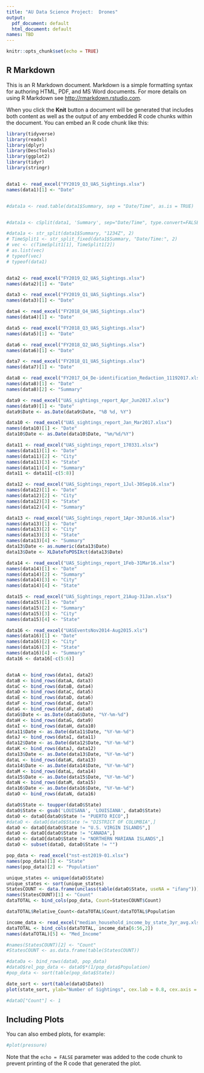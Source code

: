 ---
title: "AU Data Science Project:  Drones"
output:
  pdf_document: default
  html_document: default
names: TBD 
---

```{r setup, include=FALSE}
knitr::opts_chunk$set(echo = TRUE)
```

## R Markdown

This is an R Markdown document. Markdown is a simple formatting syntax for authoring HTML, PDF, and MS Word documents. For more details on using R Markdown see <http://rmarkdown.rstudio.com>.

When you click the **Knit** button a document will be generated that includes both content as well as the output of any embedded R code chunks within the document. You can embed an R code chunk like this:


```{r cars}
library(tidyverse)
library(readxl)
library(dplyr)
library(DescTools)
library(ggplot2)
library(tidyr)
library(stringr)


data1 <- read_excel("FY2019_Q3_UAS_Sightings.xlsx")
names(data1)[1] <- "Date"


#data1a <- read.table(data1$Summary, sep = "Date/Time", as.is = TRUE)


#data1a <- cSplit(data1, 'Summary', sep="Date/Time", type.convert=FALSE)

#data1a <- str_split(data1$Summary, "1234Z", 2)
# TimeSplit1 <- str_split_fixed(data1$Summary, "Date/Time:", 2)
# vec <- c(TimeSplit1[1], TimeSplit1[2])
# as.list(vec)
# typeof(vec)
# typeof(data1)


data2 <- read_excel("FY2019_Q2_UAS_Sightings.xlsx")
names(data2)[1] <- "Date"

data3 <- read_excel("FY2019_Q1_UAS_Sightings.xlsx")
names(data3)[1] <- "Date"

data4 <- read_excel("FY2018_Q4_UAS_Sightings.xlsx")
names(data4)[1] <- "Date"

data5 <- read_excel("FY2018_Q3_UAS_Sightings.xlsx")
names(data5)[1] <- "Date"

data6 <- read_excel("FY2018_Q2_UAS_Sightings.xlsx")
names(data6)[1] <- "Date"

data7 <- read_excel("FY2018_Q1_UAS_Sightings.xlsx")
names(data7)[1] <- "Date"

data8 <- read_excel("FY2017_Q4_De-identification_Redaction_11192017.xlsx")
names(data8)[1] <- "Date"
names(data8)[2] <- "Summary"

data9 <- read_excel("UAS_sightings_report_Apr_Jun2017.xlsx")
names(data9)[1] <- "Date"
data9$Date <- as.Date(data9$Date, "%B %d, %Y")

data10 <- read_excel("UAS_sightings_report_Jan_Mar2017.xlsx")
names(data10)[1] <- "Date"
data10$Date <- as.Date(data10$Date, "%m/%d/%Y")

data11 <- read_excel("UAS_sightings_report_170331.xlsx")
names(data11)[1] <- "Date"
names(data11)[2] <- "City"
names(data11)[3] <- "State"
names(data11)[4] <- "Summary"
data11 <- data11[-c(5:8)]

data12 <- read_excel("UAS_Sightings_report_1Jul-30Sep16.xlsx")
names(data12)[1] <- "Date"
names(data12)[2] <- "City"
names(data12)[3] <- "State"
names(data12)[4] <- "Summary"

data13 <- read_excel("UAS_Sightings_report_1Apr-30Jun16.xlsx")
names(data13)[1] <- "Date"
names(data13)[2] <- "City"
names(data13)[3] <- "State"
names(data13)[4] <- "Summary"
data13$Date <- as.numeric(data13$Date)
data13$Date <- XLDateToPOSIXct(data13$Date)

data14 <- read_excel("UAS_Sightings_report_1Feb-31Mar16.xlsx")
names(data14)[1] <- "Date"
names(data14)[2] <- "Summary"
names(data14)[3] <- "City"
names(data14)[4] <- "State"

data15 <- read_excel("UAS_Sightings_report_21Aug-31Jan.xlsx")
names(data15)[1] <- "Date"
names(data15)[2] <- "Summary"
names(data15)[3] <- "City"
names(data15)[4] <- "State"

data16 <- read_excel("UASEventsNov2014-Aug2015.xls")
names(data16)[1] <- "Date"
names(data16)[2] <- "City"
names(data16)[3] <- "State"
names(data16)[4] <- "Summary"
data16 <- data16[-c(5:6)]


dataA <- bind_rows(data1, data2)
dataB <- bind_rows(dataA, data3)
dataC <- bind_rows(dataB, data4)
dataD <- bind_rows(dataC, data5)
dataE <- bind_rows(dataD, data6)
dataF <- bind_rows(dataE, data7)
dataG <- bind_rows(dataF, data8)
dataG$Date <- as.Date(dataG$Date, "%Y-%m-%d")
dataH <- bind_rows(dataG, data9)
dataI <- bind_rows(dataH, data10)
data11$Date <- as.Date(data11$Date, "%Y-%m-%d")
dataJ <- bind_rows(dataI, data11)
data12$Date <- as.Date(data12$Date, "%Y-%m-%d")
dataK <- bind_rows(dataJ, data12)
data13$Date <- as.Date(data13$Date, "%Y-%m-%d")
dataL <- bind_rows(dataK, data13)
data14$Date <- as.Date(data14$Date, "%Y-%m-%d")
dataM <- bind_rows(dataL, data14)
data15$Date <- as.Date(data15$Date, "%Y-%m-%d")
dataN <- bind_rows(dataM, data15)
data16$Date <- as.Date(data16$Date, "%Y-%m-%d")
dataO <- bind_rows(dataN, data16)

dataO$State <- toupper(dataO$State)
dataO$State <- gsub('LOUISANA', 'LOUISIANA', dataO$State)
dataO <- dataO[dataO$State != "PUERTO RICO",]
#dataO <- dataO[dataO$State != "DISTRICT OF COLUMBIA",]
dataO <- dataO[dataO$State != "U.S. VIRGIN ISLANDS",]
dataO <- dataO[dataO$State != "CANADA",]
dataO <- dataO[dataO$State != "NORTHERN MARIANA ISLANDS",]
dataO <- subset(dataO, dataO$State != "")

pop_data <- read_excel("nst-est2019-01.xlsx")
names(pop_data)[1] <- "State"
names(pop_data)[2] <- "Population"

unique_states <- unique(dataO$State)
unique_states <- sort(unique_states)
StatesCOUNT <- data.frame(unclass(table(dataO$State, useNA = "ifany")))
names(StatesCOUNT)[1] <- "Count"
dataTOTAL <- bind_cols(pop_data, Count=StatesCOUNT$Count)

dataTOTAL$Relative_Count<-dataTOTAL$Count/dataTOTAL$Population

income_data <- read_excel("median_household_income_by_state_3yr_avg.xls")
dataTOTAL <- bind_cols(dataTOTAL, income_data[6:56,2])
names(dataTOTAL)[5] <- "Med_Income"

#names(StatesCOUNT)[2] <- "Count"
#StatesCOUNT <- as.data.frame(table(StatesCOUNT))

#dataOa <- bind_rows(dataO, pop_data)
#dataO$rel_pop_data <- dataO$*(1/pop_data$Population)
#pop_data <- sort(table(pop_data$State))

date_sort <- sort(table(dataO$Date))
plot(state_sort, ylab="Number of Sightings", cex.lab = 0.8, cex.axis = 0.5, las = 2) 

#dataO["Count"] <- 1


```

## Including Plots

You can also embed plots, for example:

```{r pressure, echo=FALSE}
#plot(pressure)
```

Note that the `echo = FALSE` parameter was added to the code chunk to prevent printing of the R code that generated the plot.
